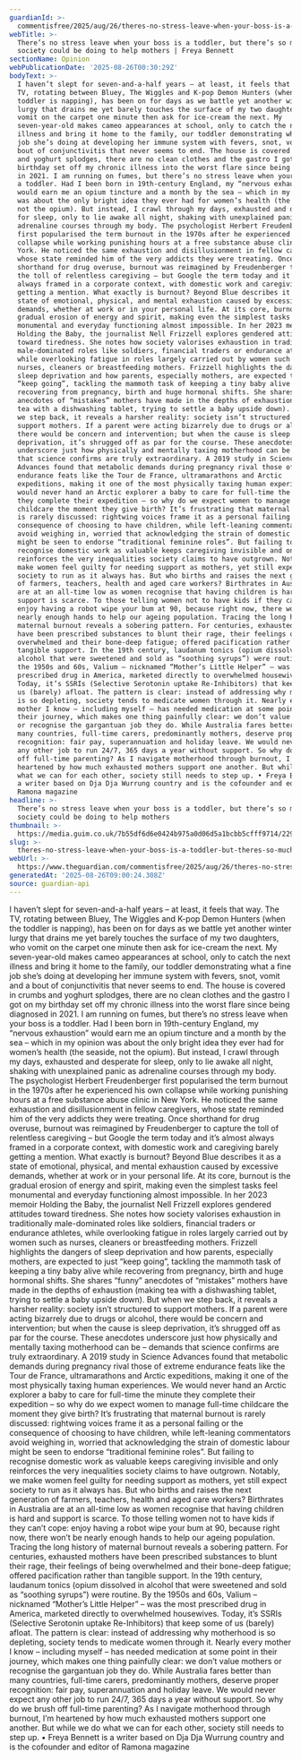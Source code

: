 ```yaml
---
guardianId: >-
  commentisfree/2025/aug/26/theres-no-stress-leave-when-your-boss-is-a-toddler-but-theres-so-much-more-society-could-be-doing-to-help-mothers
webTitle: >-
  There’s no stress leave when your boss is a toddler, but there’s so much more
  society could be doing to help mothers | Freya Bennett
sectionName: Opinion
webPublicationDate: '2025-08-26T00:30:29Z'
bodyText: >-
  I haven’t slept for seven-and-a-half years – at least, it feels that way. The
  TV, rotating between Bluey, The Wiggles and K-pop Demon Hunters (when the
  toddler is napping), has been on for days as we battle yet another winter
  lurgy that drains me yet barely touches the surface of my two daughters, who
  vomit on the carpet one minute then ask for ice-cream the next. My
  seven-year-old makes cameo appearances at school, only to catch the next
  illness and bring it home to the family, our toddler demonstrating what a fine
  job she’s doing at developing her immune system with fevers, snot, vomit and a
  bout of conjunctivitis that never seems to end. The house is covered in crumbs
  and yoghurt splodges, there are no clean clothes and the gastro I got on my
  birthday set off my chronic illness into the worst flare since being diagnosed
  in 2021. I am running on fumes, but there’s no stress leave when your boss is
  a toddler. Had I been born in 19th-century England, my “nervous exhaustion”
  would earn me an opium tincture and a month by the sea – which in my opinion
  was about the only bright idea they ever had for women’s health (the seaside,
  not the opium). But instead, I crawl through my days, exhausted and desperate
  for sleep, only to lie awake all night, shaking with unexplained panic as
  adrenaline courses through my body. The psychologist Herbert Freudenberger
  first popularised the term burnout in the 1970s after he experienced his own
  collapse while working punishing hours at a free substance abuse clinic in New
  York. He noticed the same exhaustion and disillusionment in fellow caregivers,
  whose state reminded him of the very addicts they were treating. Once
  shorthand for drug overuse, burnout was reimagined by Freudenberger to capture
  the toll of relentless caregiving – but Google the term today and it’s almost
  always framed in a corporate context, with domestic work and caregiving barely
  getting a mention. What exactly is burnout? Beyond Blue describes it as a
  state of emotional, physical, and mental exhaustion caused by excessive
  demands, whether at work or in your personal life. At its core, burnout is the
  gradual erosion of energy and spirit, making even the simplest tasks feel
  monumental and everyday functioning almost impossible. In her 2023 memoir
  Holding the Baby, the journalist Nell Frizzell explores gendered attitudes
  toward tiredness. She notes how society valorises exhaustion in traditionally
  male-dominated roles like soldiers, financial traders or endurance athletes,
  while overlooking fatigue in roles largely carried out by women such as
  nurses, cleaners or breastfeeding mothers. Frizzell highlights the dangers of
  sleep deprivation and how parents, especially mothers, are expected to just
  “keep going”, tackling the mammoth task of keeping a tiny baby alive while
  recovering from pregnancy, birth and huge hormonal shifts. She shares “funny”
  anecdotes of “mistakes” mothers have made in the depths of exhaustion (making
  tea with a dishwashing tablet, trying to settle a baby upside down). But when
  we step back, it reveals a harsher reality: society isn’t structured to
  support mothers. If a parent were acting bizarrely due to drugs or alcohol,
  there would be concern and intervention; but when the cause is sleep
  deprivation, it’s shrugged off as par for the course. These anecdotes
  underscore just how physically and mentally taxing motherhood can be – demands
  that science confirms are truly extraordinary. A 2019 study in Science
  Advances found that metabolic demands during pregnancy rival those of extreme
  endurance feats like the Tour de France, ultramarathons and Arctic
  expeditions, making it one of the most physically taxing human experiences. We
  would never hand an Arctic explorer a baby to care for full-time the minute
  they complete their expedition – so why do we expect women to manage full-time
  childcare the moment they give birth? It’s frustrating that maternal burnout
  is rarely discussed: rightwing voices frame it as a personal failing or the
  consequence of choosing to have children, while left-leaning commentators
  avoid weighing in, worried that acknowledging the strain of domestic labour
  might be seen to endorse “traditional feminine roles”. But failing to
  recognise domestic work as valuable keeps caregiving invisible and only
  reinforces the very inequalities society claims to have outgrown. Notably, we
  make women feel guilty for needing support as mothers, yet still expect
  society to run as it always has. But who births and raises the next generation
  of farmers, teachers, health and aged care workers? Birthrates in Australia
  are at an all-time low as women recognise that having children is hard and
  support is scarce. To those telling women not to have kids if they can’t cope:
  enjoy having a robot wipe your bum at 90, because right now, there won’t be
  nearly enough hands to help our ageing population. Tracing the long history of
  maternal burnout reveals a sobering pattern. For centuries, exhausted mothers
  have been prescribed substances to blunt their rage, their feelings of being
  overwhelmed and their bone-deep fatigue; offered pacification rather than
  tangible support. In the 19th century, laudanum tonics (opium dissolved in
  alcohol that were sweetened and sold as “soothing syrups”) were routine. By
  the 1950s and 60s, Valium – nicknamed “Mother’s Little Helper” – was the most
  prescribed drug in America, marketed directly to overwhelmed housewives.
  Today, it’s SSRIs (Selective Serotonin uptake Re-Inhibitors) that keep some of
  us (barely) afloat. The pattern is clear: instead of addressing why motherhood
  is so depleting, society tends to medicate women through it. Nearly every
  mother I know – including myself – has needed medication at some point in
  their journey, which makes one thing painfully clear: we don’t value mothers
  or recognise the gargantuan job they do. While Australia fares better than
  many countries, full-time carers, predominantly mothers, deserve proper
  recognition: fair pay, superannuation and holiday leave. We would never expect
  any other job to run 24/7, 365 days a year without support. So why do we brush
  off full-time parenting? As I navigate motherhood through burnout, I’m
  heartened by how much exhausted mothers support one another. But while we do
  what we can for each other, society still needs to step up. • Freya Bennett is
  a writer based on Dja Dja Wurrung country and is the cofounder and editor of
  Ramona magazine
headline: >-
  There’s no stress leave when your boss is a toddler, but there’s so much more
  society could be doing to help mothers
thumbnail: >-
  https://media.guim.co.uk/7b55df6d6e0424b975a0d06d5a1bcbb5cfff9714/229_0_4281_3427/500.jpg
slug: >-
  theres-no-stress-leave-when-your-boss-is-a-toddler-but-theres-so-much-more-society-could-be-doing-to-help-mothers-or-freya-bennett
webUrl: >-
  https://www.theguardian.com/commentisfree/2025/aug/26/theres-no-stress-leave-when-your-boss-is-a-toddler-but-theres-so-much-more-society-could-be-doing-to-help-mothers
generatedAt: '2025-08-26T09:00:24.308Z'
source: guardian-api
---
```

I haven’t slept for seven-and-a-half years – at least, it feels that way. The TV, rotating between Bluey, The Wiggles and K-pop Demon Hunters (when the toddler is napping), has been on for days as we battle yet another winter lurgy that drains me yet barely touches the surface of my two daughters, who vomit on the carpet one minute then ask for ice-cream the next. My seven-year-old makes cameo appearances at school, only to catch the next illness and bring it home to the family, our toddler demonstrating what a fine job she’s doing at developing her immune system with fevers, snot, vomit and a bout of conjunctivitis that never seems to end. The house is covered in crumbs and yoghurt splodges, there are no clean clothes and the gastro I got on my birthday set off my chronic illness into the worst flare since being diagnosed in 2021. I am running on fumes, but there’s no stress leave when your boss is a toddler. Had I been born in 19th-century England, my “nervous exhaustion” would earn me an opium tincture and a month by the sea – which in my opinion was about the only bright idea they ever had for women’s health (the seaside, not the opium). But instead, I crawl through my days, exhausted and desperate for sleep, only to lie awake all night, shaking with unexplained panic as adrenaline courses through my body. The psychologist Herbert Freudenberger first popularised the term burnout in the 1970s after he experienced his own collapse while working punishing hours at a free substance abuse clinic in New York. He noticed the same exhaustion and disillusionment in fellow caregivers, whose state reminded him of the very addicts they were treating. Once shorthand for drug overuse, burnout was reimagined by Freudenberger to capture the toll of relentless caregiving – but Google the term today and it’s almost always framed in a corporate context, with domestic work and caregiving barely getting a mention. What exactly is burnout? Beyond Blue describes it as a state of emotional, physical, and mental exhaustion caused by excessive demands, whether at work or in your personal life. At its core, burnout is the gradual erosion of energy and spirit, making even the simplest tasks feel monumental and everyday functioning almost impossible. In her 2023 memoir Holding the Baby, the journalist Nell Frizzell explores gendered attitudes toward tiredness. She notes how society valorises exhaustion in traditionally male-dominated roles like soldiers, financial traders or endurance athletes, while overlooking fatigue in roles largely carried out by women such as nurses, cleaners or breastfeeding mothers. Frizzell highlights the dangers of sleep deprivation and how parents, especially mothers, are expected to just “keep going”, tackling the mammoth task of keeping a tiny baby alive while recovering from pregnancy, birth and huge hormonal shifts. She shares “funny” anecdotes of “mistakes” mothers have made in the depths of exhaustion (making tea with a dishwashing tablet, trying to settle a baby upside down). But when we step back, it reveals a harsher reality: society isn’t structured to support mothers. If a parent were acting bizarrely due to drugs or alcohol, there would be concern and intervention; but when the cause is sleep deprivation, it’s shrugged off as par for the course. These anecdotes underscore just how physically and mentally taxing motherhood can be – demands that science confirms are truly extraordinary. A 2019 study in Science Advances found that metabolic demands during pregnancy rival those of extreme endurance feats like the Tour de France, ultramarathons and Arctic expeditions, making it one of the most physically taxing human experiences. We would never hand an Arctic explorer a baby to care for full-time the minute they complete their expedition – so why do we expect women to manage full-time childcare the moment they give birth? It’s frustrating that maternal burnout is rarely discussed: rightwing voices frame it as a personal failing or the consequence of choosing to have children, while left-leaning commentators avoid weighing in, worried that acknowledging the strain of domestic labour might be seen to endorse “traditional feminine roles”. But failing to recognise domestic work as valuable keeps caregiving invisible and only reinforces the very inequalities society claims to have outgrown. Notably, we make women feel guilty for needing support as mothers, yet still expect society to run as it always has. But who births and raises the next generation of farmers, teachers, health and aged care workers? Birthrates in Australia are at an all-time low as women recognise that having children is hard and support is scarce. To those telling women not to have kids if they can’t cope: enjoy having a robot wipe your bum at 90, because right now, there won’t be nearly enough hands to help our ageing population. Tracing the long history of maternal burnout reveals a sobering pattern. For centuries, exhausted mothers have been prescribed substances to blunt their rage, their feelings of being overwhelmed and their bone-deep fatigue; offered pacification rather than tangible support. In the 19th century, laudanum tonics (opium dissolved in alcohol that were sweetened and sold as “soothing syrups”) were routine. By the 1950s and 60s, Valium – nicknamed “Mother’s Little Helper” – was the most prescribed drug in America, marketed directly to overwhelmed housewives. Today, it’s SSRIs (Selective Serotonin uptake Re-Inhibitors) that keep some of us (barely) afloat. The pattern is clear: instead of addressing why motherhood is so depleting, society tends to medicate women through it. Nearly every mother I know – including myself – has needed medication at some point in their journey, which makes one thing painfully clear: we don’t value mothers or recognise the gargantuan job they do. While Australia fares better than many countries, full-time carers, predominantly mothers, deserve proper recognition: fair pay, superannuation and holiday leave. We would never expect any other job to run 24/7, 365 days a year without support. So why do we brush off full-time parenting? As I navigate motherhood through burnout, I’m heartened by how much exhausted mothers support one another. But while we do what we can for each other, society still needs to step up. • Freya Bennett is a writer based on Dja Dja Wurrung country and is the cofounder and editor of Ramona magazine
